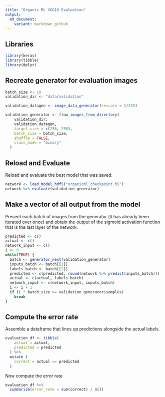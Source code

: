 ```yaml
---
title: "Organic ML VGG16 Evaluation"
output:
  md_document:
    variant: markdown_github
---
```


## Libraries

```r
library(keras)
library(tibble)
library(dplyr)
```

## Recreate generator for evaluation images

```r
batch_size <- 10
validation_dir <- "data/validation"

validation_datagen <- image_data_generator(rescale = 1/255)

validation_generator <- flow_images_from_directory(
    validation_dir,
    validation_datagen,
    target_size = c(256, 256),
    batch_size = batch_size,
    shuffle = FALSE,
    class_mode = "binary"
  )
```

## Reload and Evaluate

Reload and evaluate the best model that was saved.

```r
network <- load_model_hdf5("organicml_checkpoint.h5")
network %>% evaluate(validation_generator)
```

## Make a vector of all output from the model

Present each batch of images from the generator (it has already been iterated over once) and obtain the output of the sigmoid activation function that is the last layer of the network.

```r
predicted <- c()
actual <- c()
network_input <- c()
i <- 0
while(TRUE) {
  batch <- generator_next(validation_generator)
  inputs_batch <- batch[[1]]
  labels_batch <- batch[[2]]
  predicted <- c(predicted, round(network %>% predict(inputs_batch)))
  actual <- c(actual, labels_batch)
  network_input <- c(network_input, inputs_batch)
  i <- i + 1
  if (i * batch_size >= validation_generator$samples)
    break
}
```

## Compute the error rate

Assemble a dataframe that lines up predictions alongside the actual labels.

```r
evaluation_df <- tibble(
    actual = actual,
    predicted = predicted
  ) %>%
  mutate (
    correct = actual == predicted
  )
```

Now compute the error rate

```r
evaluation_df %>% 
  summarize(error_rate = sum(correct) / n())
```

